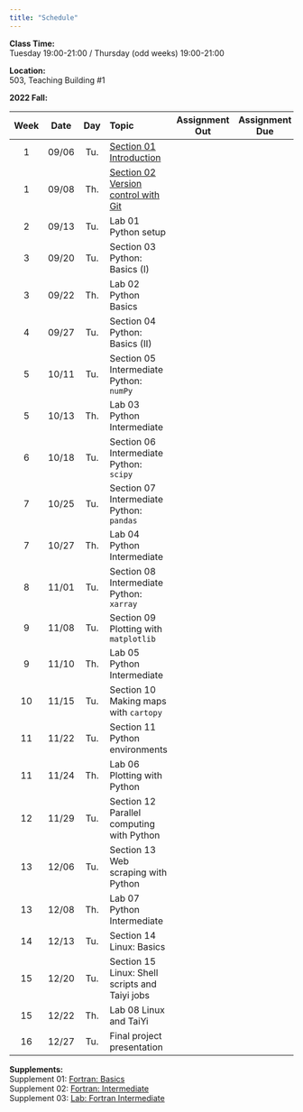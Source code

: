 ---
title: "Schedule"
---
**Class Time:**   
Tuesday 19:00-21:00 / Thursday (odd weeks) 19:00-21:00

**Location:**   
503, Teaching Building #1   

**2022 Fall:**

|Week|Date |Day | Topic                                                                                     | Assignment Out        | Assignment Due  |
|:--:|:---:|:--:|:------------------------------------------------------------------------------------------|:---------------------:|:---------------:|
|1   |09/06|Tu. |[Section 01 Introduction](https://zhu-group.github.io/ese5023/Section_01.html)             |                       |                 |
|1   |09/08|Th. |[Section 02 Version control with Git](https://zhu-group.github.io/ese5023/Section_02.html) |                       |                 |
|2   |09/13|Tu. |Lab 01 Python setup                                             |                       |                 |
|3   |09/20|Tu. |Section 03 Python: Basics (I)                                   |                       |                 |
|3   |09/22|Th. |Lab 02  Python Basics                                           |                       |                 |
|4   |09/27|Tu. |Section 04 Python: Basics (II)                                  |                       |                 |
|5   |10/11|Tu. |Section 05 Intermediate Python: `numPy`                         |                       |                 |
|5   |10/13|Th. |Lab 03  Python Intermediate                                     |                       |                 |
|6   |10/18|Tu. |Section 06 Intermediate Python: `scipy`                         |                       |                 |
|7   |10/25|Tu. |Section 07 Intermediate Python: `pandas`                        |                       |                 |
|7   |10/27|Th. |Lab 04  Python Intermediate                                     |                       |                 |
|8   |11/01|Tu. |Section 08 Intermediate Python: `xarray`                        |                       |                 |
|9   |11/08|Tu. |Section 09 Plotting with `matplotlib`                           |                       |                 |
|9   |11/10|Th. |Lab 05  Python Intermediate                                     |                       |                 |
|10  |11/15|Tu. |Section 10 Making maps with `cartopy`                           |                       |                 |
|11  |11/22|Tu. |Section 11 Python environments                                  |                       |                 |
|11  |11/24|Th. |Lab 06 Plotting with Python                                     |                       |                 |
|12  |11/29|Tu. |Section 12 Parallel computing with Python                       |                       |                 |
|13  |12/06|Tu. |Section 13 Web scraping with Python                             |                       |                 |
|13  |12/08|Th. |Lab 07 Python Intermediate                                      |                       |                 |
|14  |12/13|Tu. |Section 14 Linux: Basics                                        |                       |                 |
|15  |12/20|Tu. |Section 15 Linux: Shell scripts and Taiyi jobs                  |                       |                 |  
|15  |12/22|Th. |Lab 08 Linux and TaiYi                                          |                       |                 |
|16  |12/27|Tu. |Final project presentation                                      |                       |                 |

**Supplements:**  
Supplement 01: [Fortran: Basics](https://zhu-group.github.io/ese5023/Sup_01.html)  
Supplement 02: [Fortran: Intermediate](https://zhu-group.github.io/ese5023/Sup_02.html)  
Supplement 03: [Lab: Fortran Intermediate](https://zhu-group.github.io/ese5023/Sup_03.html)  